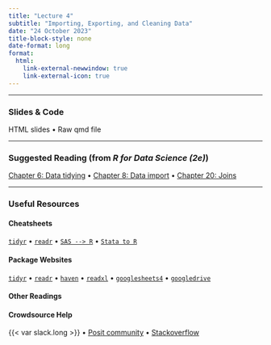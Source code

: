 ```yaml
---
title: "Lecture 4"
subtitle: "Importing, Exporting, and Cleaning Data"
date: "24 October 2023"
title-block-style: none
date-format: long
format:
  html:
    link-external-newwindow: true
    link-external-icon: true
---
```

---

### Slides & Code

HTML slides • Raw qmd file

---

### Suggested Reading (from *R for Data Science (2e)*)
[Chapter 6: Data tidying](https://r4ds.hadley.nz/data-tidy) •
[Chapter 8: Data import](https://r4ds.hadley.nz/data-import) •
[Chapter 20: Joins](https://r4ds.hadley.nz/joins)

---

### Useful Resources

#### Cheatsheets
[`tidyr`](https://rstudio.github.io/cheatsheets/tidyr.pdf) • 
[`readr`](https://rstudio.github.io/cheatsheets/data-import.pdf) • 
[`SAS --> R`](https://rstudio.github.io/cheatsheets/sas-r.pdf) • 
[`Stata to R`](https://rstudio.github.io/cheatsheets/stata2r.pdf)

#### Package Websites
[`tidyr`](https://tidyr.tidyverse.org/) • 
[`readr`](https://readr.tidyverse.org/) • 
[`haven`](https://haven.tidyverse.org/) • 
[`readxl`](https://readxl.tidyverse.org/) • 
[`googlesheets4`](https://googlesheets4.tidyverse.org/) • 
[`googledrive`](https://googledrive.tidyverse.org/) 

#### Other Readings

#### Crowdsource Help

{{< var slack.long >}} • 
[Posit community](https://community.rstudio.com/) • 
[Stackoverflow](https://stackoverflow.com/)


